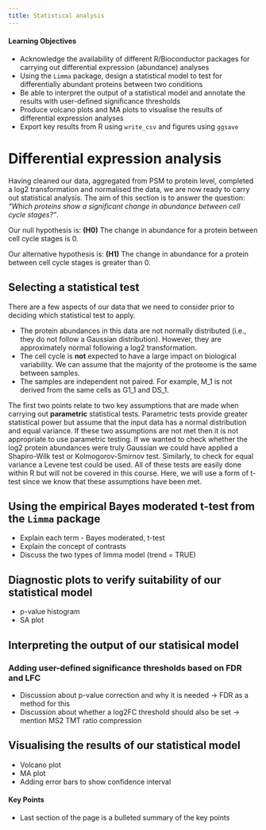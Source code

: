 ```yaml
---
title: Statistical analysis
---
```


::: {.callout-tip}
#### Learning Objectives

* Acknowledge the availability of different R/Bioconductor packages for carrying out differential expression (abundance) analyses
* Using the `Limma` package, design a statistical model to test for differentially abundant proteins between two conditions
* Be able to interpret the output of a statistical model and annotate the results with user-defined significance thresholds
* Produce volcano plots and MA plots to visualise the results of differential expression analyses
* Export key results from R using `write_csv` and figures using `ggsave`

:::


# Differential expression analysis 

Having cleaned our data, aggregated from PSM to protein level, completed a
log2 transformation and normalised the data, we are now ready to carry out
statistical analysis. The aim of this section is to answer the question:
*"Which proteins show a significant change in abundance between cell cycle stages?"*.

Our null hypothesis is:
**(H0)** The change in abundance for a protein between cell cycle stages is 0.

Our alternative hypothesis is:
**(H1)** The change in abundance for a protein between cell cycle stages is greater than 0.


## Selecting a statistical test

There are a few aspects of our data that we need to consider prior to deciding
which statistical test to apply.

* The protein abundances in this data are not normally distributed (i.e., they do not follow a Gaussian distribution). However, they are approximately normal following a log2 transformation.
* The cell cycle is **not** expected to have a large impact on biological variability. We can assume that the majority of the proteome is the same between samples.
* The samples are independent not paired. For example, M_1 is not derived from the same cells as G1_1 and DS_1.

The first two points relate to two key assumptions that are made when carrying out 
**parametric** statistical tests. Parametric tests provide greater statistical 
power but assume that the input data has a normal distribution and equal variance.
If these two assumptions are not met then it is not appropriate to use parametric 
testing. If we wanted to check whether the log2 protein abundances were truly 
Gaussian we could have applied a Shapiro-Wilk test or Kolmogorov-Smirnov test.
Similarly, to check for equal variance a Levene test could be used. All of these
tests are easily done within R but will not be covered in this course. Here, we
will use a form of t-test since we know that these assumptions have been met.


## Using the empirical Bayes moderated t-test from the `Limma` package

* Explain each term - Bayes moderated, t-test
* Explain the concept of contrasts
* Discuss the two types of limma model (trend = TRUE)


## Diagnostic plots to verify suitability of our statistical model

* p-value histogram 
* SA plot

## Interpreting the output of our statisical model

### Adding user-defined significance thresholds based on FDR and LFC

* Discussion about p-value correction and why it is needed -> FDR as a method for this
* Discussion about whether a log2FC threshold should also be set -> mention MS2 TMT ratio compression



## Visualising the results of our statistical model

* Volcano plot
* MA plot
* Adding error bars to show confidence interval 

::: {.callout-tip}
#### Key Points

- Last section of the page is a bulleted summary of the key points
:::
